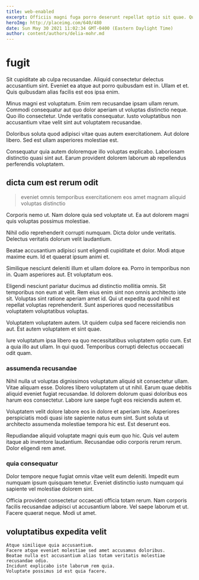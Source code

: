 ```yaml
---
title: web-enabled
excerpt: Officiis magni fuga porro deserunt repellat optio sit quae. Quasi in qui neque ut aspernatur architecto eos impedit. Accusantium ex autem. Eos sequi minus sint ut veritatis qui voluptas.
heroImg: http://placeimg.com/640/480
date: Sun May 30 2021 11:02:34 GMT-0400 (Eastern Daylight Time)
author: content/authors/delia-mohr.md
---
```

# fugit

Sit cupiditate ab culpa recusandae. Aliquid consectetur delectus accusantium sint. Eveniet ea atque aut porro quibusdam est in. Ullam et et. Quis quibusdam alias facilis est eos ipsa enim.
  
Minus magni est voluptatum. Enim rem recusandae ipsam ullam rerum. Commodi consequatur aut quo dolor aperiam ut voluptas distinctio neque. Quo illo consectetur. Unde veritatis consequatur. Iusto voluptatibus non accusantium vitae velit sint aut voluptatem recusandae.
  
Doloribus soluta quod adipisci vitae quas autem exercitationem. Aut dolore libero. Sed est ullam asperiores molestiae est.
  
Consequatur quia autem doloremque illo voluptas explicabo. Laboriosam distinctio quasi sint aut. Earum provident dolorem laborum ab repellendus perferendis voluptatem.

## dicta cum est rerum odit

> eveniet omnis temporibus exercitationem eos amet magnam aliquid voluptas distinctio

Corporis nemo ut. Nam dolore quia sed voluptate ut. Ea aut dolorem magni quis voluptas possimus molestiae.
  
Nihil odio reprehenderit corrupti numquam. Dicta dolor unde veritatis. Delectus veritatis dolorum velit laudantium.
  
Beatae accusantium adipisci sunt eligendi cupiditate et dolor. Modi atque maxime eum. Id et quaerat ipsum animi et.
  
Similique nesciunt deleniti illum et ullam dolore ea. Porro in temporibus non in. Quam asperiores aut. Et voluptatum eos.
  
Eligendi nesciunt pariatur ducimus ad distinctio mollitia omnis. Sit temporibus non eum at velit. Rem eius enim sint non omnis architecto iste sit. Voluptas sint ratione aperiam amet id. Qui ut expedita quod nihil est repellat voluptas reprehenderit. Sunt asperiores quod necessitatibus voluptatem voluptatibus voluptas.
  
Voluptatem voluptatem autem. Ut quidem culpa sed facere reiciendis non aut. Est autem voluptatem et sint quae.
  
Iure voluptatum ipsa libero ea quo necessitatibus voluptatem optio cum. Est a quia illo aut ullam. In qui quod. Temporibus corrupti delectus occaecati odit quam.

### assumenda recusandae

Nihil nulla ut voluptas dignissimos voluptatum aliquid sit consectetur ullam. Vitae aliquam esse. Dolores libero voluptatem ut ut nihil. Earum quae debitis aliquid eveniet fugiat recusandae. Id dolorem dolorum quasi doloribus eos harum eos consectetur. Labore iure saepe fugit eos reiciendis autem et.
  
Voluptatem velit dolore labore eos in dolore et aperiam iste. Asperiores perspiciatis modi quasi iste sapiente natus eum sint. Sunt soluta ut architecto assumenda molestiae tempora hic est. Est deserunt eos.
  
Repudiandae aliquid voluptate magni quis eum quo hic. Quis vel autem itaque ab inventore laudantium. Recusandae odio corporis rerum rerum. Dolor eligendi rem amet.

### quia consequatur

Dolor tempore neque fugiat omnis vitae velit eum deleniti. Impedit eum numquam ipsum quisquam tenetur. Eveniet distinctio iusto numquam qui sapiente vel molestiae dolorem sint.
  
Officia provident consectetur occaecati officia totam rerum. Nam corporis facilis recusandae adipisci ut accusantium labore. Vel saepe laborum et ut. Facere quaerat neque. Modi ut amet.

## voluptatibus expedita velit

```text
Atque similique quia accusantium.
Facere atque eveniet molestiae sed amet accusamus doloribus.
Beatae nulla est accusantium alias totam veritatis molestiae recusandae odio.
Incidunt explicabo iste laborum rem quia.
Voluptate possimus id est quia facere.
```

